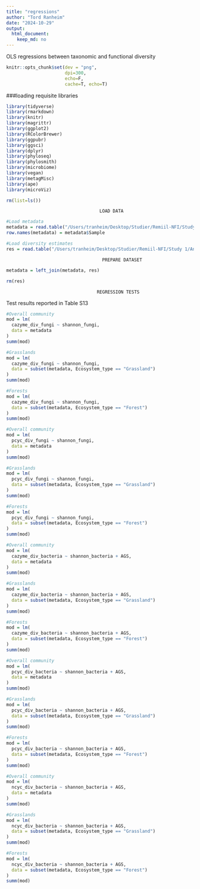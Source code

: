 ```yaml
---
title: "regressions"
author: "Tord Ranheim"
date: "2024-10-29"
output:
  html_document:
    keep_md: no
---
```


OLS regressions between taxonomic and functional diversity

```r
knitr::opts_chunk$set(dev = "png",
                      dpi=300,
                      echo=F,
                      cache=T, echo=T)
```



###loading requisite libraries 
```r
library(tidyverse)
library(rmarkdown)
library(knitr)
library(magrittr)
library(ggplot2)
library(RColorBrewer)
library(ggpubr)
library(ggsci)
library(dplyr)
library(phyloseq)
library(phylosmith)
library(microbiome)
library(vegan)
library(metagMisc)
library(ape)
library(microViz)

```



```r
rm(list=ls())

```


                                       LOAD DATA
###################################################################################################

```r

#Load metadata
metadata = read.table("/Users/tranheim/Desktop/Studier/Remiil-NFI/Study 1/Processing/Metadata/Result/metadata.txt")
row.names(metadata) = metadata$Sample

#Load diversity estimates
res = read.table("/Users/tranheim/Desktop/Studier/Remiil-NFI/Study 1/Analyses/Revision/diversity/results/diversity_results.txt")

```



                                        PREPARE DATASET
###################################################################################################
```r

metadata = left_join(metadata, res)

rm(res)
```


                                      REGRESSION TESTS
###################################################################################################

Test results reported in Table S13

```r

#Overall community
mod = lm(
  cazyme_div_fungi ~ shannon_fungi,
  data = metadata
)
summ(mod)

#Grasslands
mod = lm(
  cazyme_div_fungi ~ shannon_fungi,
  data = subset(metadata, Ecosystem_type == "Grassland")
)
summ(mod)

#Forests
mod = lm(
  cazyme_div_fungi ~ shannon_fungi,
  data = subset(metadata, Ecosystem_type == "Forest")
)
summ(mod)

```


```r

#Overall community
mod = lm(
  pcyc_div_fungi ~ shannon_fungi,
  data = metadata
)
summ(mod)

#Grasslands
mod = lm(
  pcyc_div_fungi ~ shannon_fungi,
  data = subset(metadata, Ecosystem_type == "Grassland")
)
summ(mod)

#Forests
mod = lm(
  pcyc_div_fungi ~ shannon_fungi,
  data = subset(metadata, Ecosystem_type == "Forest")
)
summ(mod)

```



```r

#Overall community
mod = lm(
  cazyme_div_bacteria ~ shannon_bacteria + AGS,
  data = metadata
)
summ(mod)

#Grasslands
mod = lm(
  cazyme_div_bacteria ~ shannon_bacteria + AGS,
  data = subset(metadata, Ecosystem_type == "Grassland")
)
summ(mod)

#Forests
mod = lm(
  cazyme_div_bacteria ~ shannon_bacteria + AGS,
  data = subset(metadata, Ecosystem_type == "Forest")
)
summ(mod)

```




```r

#Overall community
mod = lm(
  pcyc_div_bacteria ~ shannon_bacteria + AGS,
  data = metadata
)
summ(mod)

#Grasslands
mod = lm(
  pcyc_div_bacteria ~ shannon_bacteria + AGS,
  data = subset(metadata, Ecosystem_type == "Grassland")
)
summ(mod)

#Forests
mod = lm(
  pcyc_div_bacteria ~ shannon_bacteria + AGS,
  data = subset(metadata, Ecosystem_type == "Forest")
)
summ(mod)

```


```r

#Overall community
mod = lm(
  ncyc_div_bacteria ~ shannon_bacteria + AGS,
  data = metadata
)
summ(mod)

#Grasslands
mod = lm(
  ncyc_div_bacteria ~ shannon_bacteria + AGS,
  data = subset(metadata, Ecosystem_type == "Grassland")
)
summ(mod)

#Forests
mod = lm(
  ncyc_div_bacteria ~ shannon_bacteria + AGS,
  data = subset(metadata, Ecosystem_type == "Forest")
)
summ(mod)

```















